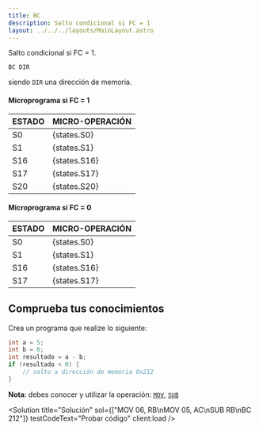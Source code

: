```yaml
---
title: BC
description: Salto condicional si FC = 1
layout: ../../../layouts/MainLayout.astro
---
```



Salto condicional si FC = 1.

```
BC DIR
```
siendo `DIR` una dirección de memoria.

#### Microprograma si FC = 1
| ESTADO | MICRO-OPERACIÓN |
|:-------|:----------|
| S0 | {states.S0} |
| S1 | {states.S1} |
| S16 | {states.S16} |
| S17 | {states.S17} |
| S20 | {states.S20} |

#### Microprograma si FC = 0
| ESTADO | MICRO-OPERACIÓN |
|:-------|:----------|
| S0 | {states.S0} |
| S1 | {states.S1} |
| S16 | {states.S16} |
| S17 | {states.S17} |

## Comprueba tus conocimientos

Crea un programa que realize lo siguiente:
```java
int a = 5;
int b = 6;
int resultado = a - b;
if (resultado < 0) {
    // salto a dirección de memoria 0x212
}
```

**Nota**: debes conocer y utilizar la operación: [`MOV`](/es/instructions/MOV), [`SUB`](/es/instructions/SUB)

<Solution title="Solución" sol={["MOV 06, RB\nMOV 05, AC\nSUB RB\nBC 212"]} testCodeText="Probar código" client:load />